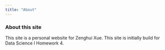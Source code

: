 ```yaml
---
title: "About"
---
```


### About this site

This site is a personal website for Zenghui Xue. This site is initially build for Data Science I Homework 4.